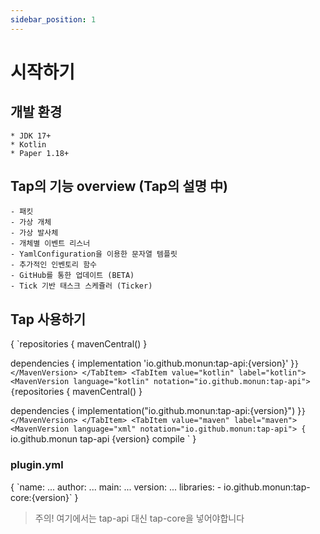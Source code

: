 ```yaml
---
sidebar_position: 1
---
```


# 시작하기


## 개발 환경
    * JDK 17+
    * Kotlin
    * Paper 1.18+

## Tap의 기능 overview (Tap의 설명 中)
    - 패킷
    - 가상 개체
    - 가상 발사체
    - 개체별 이벤트 리스너
    - YamlConfiguration을 이용한 문자열 템플릿
    - 추가적인 인벤토리 함수
    - GitHub를 통한 업데이트 (BETA)
    - Tick 기반 태스크 스케쥴러 (Ticker)

## Tap 사용하기

<Tabs>
  <TabItem value="groovy" label="groovy" default>
    <MavenVersion language="groovy" notation="io.github.monun:tap-api">
    {
`repositories {
    mavenCentral()
}
    
dependencies {
    implementation 'io.github.monun:tap-api:{version}'
}`
    }
    </MavenVersion>
  </TabItem>
  <TabItem value="kotlin" label="kotlin">
    <MavenVersion language="kotlin" notation="io.github.monun:tap-api">
    {
`repositories {
    mavenCentral()
}
 
dependencies {
    implementation("io.github.monun:tap-api:{version}")
}`
    }
    </MavenVersion>
  </TabItem>
  <TabItem value="maven" label="maven">
    <MavenVersion language="xml" notation="io.github.monun:tap-api">
    {
`<dependency>
    <groupId>io.github.monun</groupId>
    <artifactId>tap-api</artifactId>
    <version>{version}</version>
    <scope>compile</scope>
</dependency>`
    }
    </MavenVersion>
  </TabItem>
</Tabs>

### plugin.yml
<MavenVersion language="yaml" notation="io.github.monun:tap-core">
    {
`name: ...
author: ...
main: ...
version: ...
libraries:
    - io.github.monun:tap-core:{version}`
    }
</MavenVersion>

> 주의! 여기에서는 tap-api 대신 tap-core을 넣어야합니다

<!--
val heptagram = retrieveUser("Heptagram")
println(heptagram.fans.map { it.blackCowness }.sum())

-------------------------------------------------------
| C͟O͟N͟S͟O͟L͟E͟ | TERMINAL | PROBLEMS |
Exception in thread "main" java.lang.ArithmeticException: integer overflow
-->

